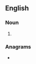 ==English==

===Noun===
{{head|en|noun plural form}}

# {{plural of|reformist|lang=en}}

===Anagrams===
* {{anagrams|en|fire storms|firestorms}}